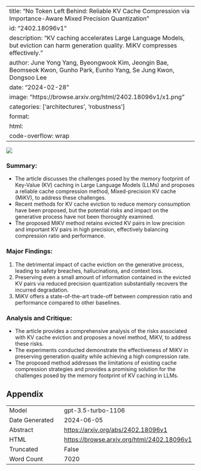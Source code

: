 
---
title: "No Token Left Behind: Reliable KV Cache Compression via Importance-Aware Mixed Precision Quantization"
id: "2402.18096v1"
description: "KV caching accelerates Large Language Models, but eviction can harm generation quality. MiKV compresses effectively."
author: June Yong Yang, Byeongwook Kim, Jeongin Bae, Beomseok Kwon, Gunho Park, Eunho Yang, Se Jung Kwon, Dongsoo Lee
date: "2024-02-28"
image: "https://browse.arxiv.org/html/2402.18096v1/x1.png"
categories: ['architectures', 'robustness']
format:
  html:
    code-overflow: wrap
---

![](https://browse.arxiv.org/html/2402.18096v1/x1.png)

### Summary:
- The article discusses the challenges posed by the memory footprint of Key-Value (KV) caching in Large Language Models (LLMs) and proposes a reliable cache compression method, Mixed-precision KV cache (MiKV), to address these challenges.
- Recent methods for KV cache eviction to reduce memory consumption have been proposed, but the potential risks and impact on the generative process have not been thoroughly examined.
- The proposed MiKV method retains evicted KV pairs in low precision and important KV pairs in high precision, effectively balancing compression ratio and performance.

### Major Findings:
1. The detrimental impact of cache eviction on the generative process, leading to safety breaches, hallucinations, and context loss.
2. Preserving even a small amount of information contained in the evicted KV pairs via reduced precision quantization substantially recovers the incurred degradation.
3. MiKV offers a state-of-the-art trade-off between compression ratio and performance compared to other baselines.

### Analysis and Critique:
- The article provides a comprehensive analysis of the risks associated with KV cache eviction and proposes a novel method, MiKV, to address these risks.
- The experiments conducted demonstrate the effectiveness of MiKV in preserving generation quality while achieving a high compression rate.
- The proposed method addresses the limitations of existing cache compression strategies and provides a promising solution for the challenges posed by the memory footprint of KV caching in LLMs.

## Appendix

|          |          |
|----------|----------|
| Model     | gpt-3.5-turbo-1106       |
| Date Generated     | 2024-06-05       |
| Abstract | [https://arxiv.org/abs/2402.18096v1](https://arxiv.org/abs/2402.18096v1)        |
| HTML     | [https://browse.arxiv.org/html/2402.18096v1](https://browse.arxiv.org/html/2402.18096v1)       |
| Truncated       | False       |
| Word Count       | 7020       |